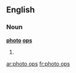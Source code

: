 ==English==

===Noun===
'''[[photo]] [[op]]s'''

# {{plural of|[[photo op]]}}

[[ar:photo ops]]
[[fr:photo ops]]